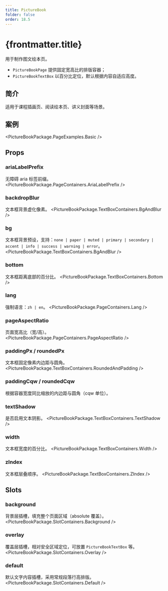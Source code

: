 ```yaml
---
title: PictureBook
folder: false
order: 18.5
---
```



# {frontmatter.title}

用于制作图文绘本页。

- `PictureBookPage` 提供固定宽高比的排版容器；
- `PictureBookTextBox` 以百分比定位，默认根据内容自适应高度。

## 简介
适用于课程插画页、阅读绘本页、讲义封面等场景。

## 案例

<PictureBookPackage.PageExamples.Basic />

## Props

### ariaLabelPrefix
无障碍 aria 标签前缀。
<PictureBookPackage.PageContainers.AriaLabelPrefix />

### backdropBlur
文本框背景虚化像素。
<PictureBookPackage.TextBoxContainers.BgAndBlur />

### bg
文本框背景预设，支持：`none | paper | muted | primary | secondary | accent | info | success | warning | error`。
<PictureBookPackage.TextBoxContainers.BgAndBlur />

### bottom
文本框距离底部的百分比。
<PictureBookPackage.TextBoxContainers.Bottom />


### lang
强制语言：`zh | en`。
<PictureBookPackage.PageContainers.Lang />

### pageAspectRatio
页面宽高比（宽/高）。
<PictureBookPackage.PageContainers.PageAspectRatio />

### paddingPx / roundedPx
文本框固定像素内边距与圆角。
<PictureBookPackage.TextBoxContainers.RoundedAndPadding />

### paddingCqw / roundedCqw
根据容器宽度同比缩放的内边距与圆角（cqw 单位）。


### textShadow
是否启用文本阴影。
<PictureBookPackage.TextBoxContainers.TextShadow />

### width
文本框宽度的百分比。
<PictureBookPackage.TextBoxContainers.Width />

### zIndex
文本框层叠顺序。
<PictureBookPackage.TextBoxContainers.ZIndex />

## Slots

### background
背景层插槽，填充整个页面区域（absolute 覆盖）。
<PictureBookPackage.SlotContainers.Background />

### overlay
覆盖层插槽，相对安全区域定位，可放置 `PictureBookTextBox` 等。
<PictureBookPackage.SlotContainers.Overlay />

### default
默认文字内容插槽，采用常规段落行高排版。
<PictureBookPackage.SlotContainers.Default />


